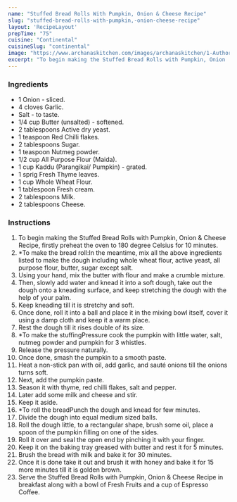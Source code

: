 ---
name: "Stuffed Bread Rolls With Pumpkin, Onion & Cheese Recipe"
slug: "stuffed-bread-rolls-with-pumpkin,-onion-cheese-recipe"
layout: 'RecipeLayout'
prepTime: "75"
cuisine: "Continental"
cuisineSlug: "continental"
image: "https://www.archanaskitchen.com/images/archanaskitchen/1-Author/sibyl_sunitha/Stuffed_Bread_Rolls_with_Pumpkin_Onion__Cheese_Recipe.jpg"
excerpt: "To begin making the Stuffed Bread Rolls with Pumpkin, Onion  Cheese Recipe, firstly preheat the oven to 180 degree Celsius for 10 minutes"
---

### Ingredients

- 1 Onion - sliced.
- 4 cloves Garlic.
- Salt - to taste.
- 1/4 cup Butter (unsalted) - softened.
- 2 tablespoons Active dry yeast.
- 1 teaspoon Red Chilli flakes.
- 2 tablespoons Sugar.
- 1 teaspoon Nutmeg powder.
- 1/2 cup All Purpose Flour (Maida).
- 1 cup Kaddu (Parangikai/ Pumpkin) - grated.
- 1 sprig Fresh Thyme leaves.
- 1 cup Whole Wheat Flour.
- 1 tablespoon Fresh cream.
- 2 tablespoons Milk.
- 2 tablespoons Cheese.

### Instructions

1. To begin making the Stuffed Bread Rolls with Pumpkin, Onion & Cheese Recipe, firstly preheat the oven to 180 degree Celsius for 10 minutes.
1. *To make the bread roll:In the meantime, mix all the above ingredients listed to make the dough including whole wheat flour, active yeast, all purpose flour, butter, sugar except salt.
1. Using your hand, mix the butter with flour and make a crumble mixture.
1. Then, slowly add water and knead it into a soft dough, take out the dough onto a kneading surface, and keep stretching the dough with the help of your palm.
1. Keep kneading till it is stretchy and soft.
1. Once done, roll it into a ball and place it in the mixing bowl itself, cover it using a damp cloth and keep it a warm place.
1. Rest the dough till it rises double of its size.
1. *To make the stuffingPressure cook the pumpkin with little water, salt, nutmeg powder and pumpkin for 3 whistles.
1. Release the pressure naturally.
1. Once done, smash the pumpkin to a smooth paste.
1. Heat a non-stick pan with oil, add garlic, and sauté onions till the onions turns soft.
1. Next, add the pumpkin paste.
1. Season it with thyme, red chilli flakes, salt and pepper.
1. Later add some milk and cheese and stir.
1. Keep it aside.
1. *To roll the breadPunch the dough and knead for few minutes.
1. Divide the dough into equal medium sized balls.
1. Roll the dough little, to a rectangular shape, brush some oil, place a spoon of the pumpkin filling on one of the sides.
1. Roll it over and seal the open end by pinching it with your finger.
1. Keep it on the baking tray greased with butter and rest it for 5 minutes.
1. Brush the bread with milk and bake it for 30 minutes.
1. Once it is done take it out and brush it with honey and bake it for 15 more minutes till it is golden brown.
1. Serve the Stuffed Bread Rolls with Pumpkin, Onion & Cheese Recipe in breakfast along with a bowl of Fresh Fruits and a cup of Espresso Coffee.
